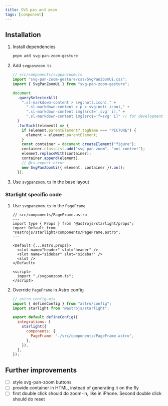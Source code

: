 ```yaml
---
title: SVG pan and zoom
tags: [component]
---
```


## Installation


<Steps>

1. Install dependencies

   ```bash
   pnpm add svg-pan-zoom-gesture
   ```

2. Add `svgpanzoom.ts`

   ```ts
   // src/components/svgpanzoom.ts
   import "svg-pan-zoom-gesture/css/SvgPanZoomUi.css";
   import { SvgPanZoomUi } from "svg-pan-zoom-gesture";

   document
     .querySelectorAll(
       ".sl-markdown-content > svg:not(.icon)," +
         ".sl-markdown-content > p > svg:not(.icon)," +
         ".sl-markdown-content img[src$='.svg' i]," +
         ".sl-markdown-content img[src$='f=svg' i]" // for development environment
     )
     .forEach((element) => {
       if (element.parentElement?.tagName === "PICTURE") {
         element = element.parentElement;
       }
       const container = document.createElement("figure");
       container.classList.add("svg-pan-zoom", "not-content");
       element.replaceWith(container);
       container.append(element);
       // @ts-expect-error
       new SvgPanZoomUi({ element, container }).on();
     });
   ```

3. Use `svgpanzoom.ts` in the base layout

</Steps>

### Starlight specific code

<Steps>

1.  Use `svgpanzoom.ts` in the `PageFrame`

    ```astro
    // src/components/PageFrame.astro
    ---
    import type { Props } from "@astrojs/starlight/props";
    import Default from "@astrojs/starlight/components/PageFrame.astro";
    ---

    <Default {...Astro.props}>
      <slot name="header" slot="header" />
      <slot name="sidebar" slot="sidebar" />
      <slot />
    </Default>

    <script>
      import "./svgpanzoom.ts";
    </script>
    ```

2.  Override `PageFrame` in Astro config

    ```js
    // astro.config.mjs
    import { defineConfig } from "astro/config";
    import starlight from "@astrojs/starlight";

    export default defineConfig({
      integrations: [
        starlight({
          components: {
            PageFrame: "./src/components/PageFrame.astro",
          },
        }),
      ],
    });
    ```

</Steps>

## Further improvements

- [ ] style svg-pan-zoom buttons
- [ ] provide container in HTML, instead of generating it on the fly
- [ ] first double click should do zoom-in, like in iPhone. Second double click should do reset
